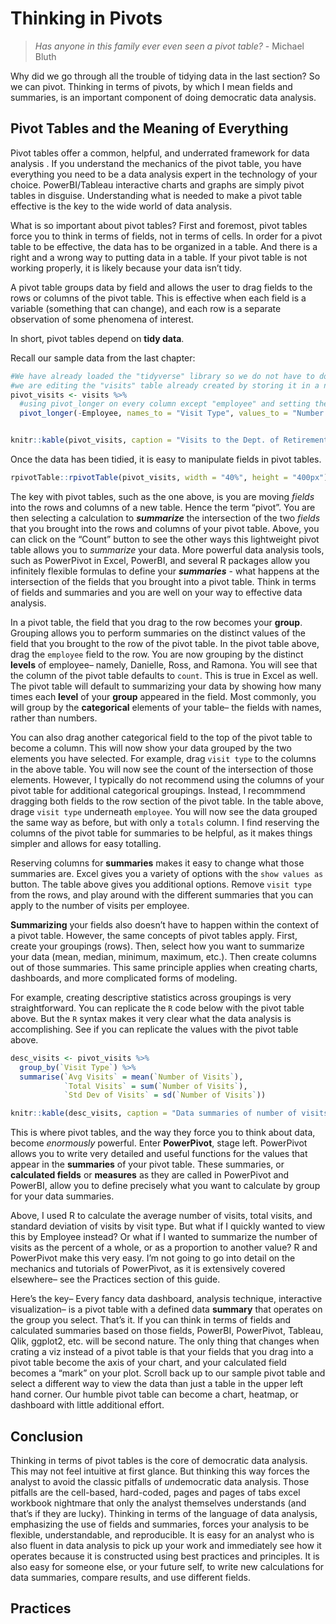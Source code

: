 # Thinking in Pivots

> *Has anyone in this family ever even seen a pivot table?* - Michael Bluth


Why did we go through all the trouble of tidying data in the last section? So we can pivot. Thinking in terms of pivots, by which I mean fields and summaries, is an important component of doing democratic data analysis. 

## Pivot Tables and the Meaning of Everything
Pivot tables offer a common,  helpful, and underrated framework for data analysis . If you understand the mechanics of the pivot table, you have everything you need to be a data analysis expert in the technology of your choice. PowerBI/Tableau interactive charts and graphs are simply pivot tables in disguise. Understanding what is needed to make a pivot table effective is the key to the wide world of data analysis. 

What is so important about pivot tables? First and foremost, pivot tables force you to think in terms of fields, not in terms of cells. In order for a pivot table to be effective, the data has to be organized in a table. And there is a right and a wrong way to putting data in a table. If your pivot table is not working properly, it is likely because your data isn't tidy. 

A pivot table groups data by field and allows the user to drag fields to the rows or columns of the pivot table. This is effective when each field is a variable (something that can change), and each row is a separate observation of some phenomena of interest. 

In short, pivot tables depend on **tidy data**. 

Recall our sample data from the last chapter:

```r
#We have already loaded the "tidyverse" library so we do not have to do it again
#we are editing the "visits" table already created by storing it in a new table pivot_visits
pivot_visits <- visits %>% 
  #using pivot_longer on every column except "employee" and setting the name of the new columns
  pivot_longer(-Employee, names_to = "Visit Type", values_to = "Number of Visits") 


knitr::kable(pivot_visits, caption = "Visits to the Dept. of Retirement Services in a given month")
```

Once the data has been tidied, it is easy to manipulate fields in pivot tables. 

```r
rpivotTable::rpivotTable(pivot_visits, width = "40%", height = "400px")
```

The key with pivot tables, such as the one above, is you are moving *fields* into the rows and columns of a new table. Hence the term "pivot". You are then selecting a calculation to ***summarize*** the intersection of the two *fields* that you brought into the rows and columns of your pivot table. Above, you can click on the "Count" button to see the other ways this lightweight pivot table allows you to *summarize* your data. More powerful data analysis tools, such as PowerPivot in Excel, PowerBI, and several R packages allow you infinitely flexible formulas to define your ***summaries*** -  what happens at the intersection of the fields that you brought into a pivot table.  Think in terms of fields and summaries and you are well on your way to effective data analysis. 

In a pivot table, the field that you drag to the row becomes your **group**. Grouping allows you to perform summaries on the distinct values of the field that you brought to the row of the pivot table. In the pivot table above, drag the `employee` field to the row. You are now grouping by the distinct **levels** of employee-- namely, Danielle, Ross, and Ramona. You will see that the column of the pivot table defaults to `count`. This is true in Excel as well. The pivot table will default to summarizing your data by showing how many times each **level** of your **group** appeared in the field. Most commonly, you will group by the **categorical** elements of your table-- the fields with names, rather than numbers. 

You can also drag another categorical field to the top of the pivot table to become a column. This will now show your data grouped by the two elements you have selected. For example, drag `visit type` to the columns in the above table. You will now see the count of the intersection of those elements. However, I typically do not recommend using the columns of your pivot table for additional categorical groupings. Instead, I recommmend dragging both fields to the row section of the pivot table. In the table above, drage `visit type` underneath `employee`. You will now see the data grouped the same way as before, but with only a `totals` column. I find reserving the columns of the pivot table for summaries to be helpful, as it makes things simpler and allows for easy totalling. 

Reserving columns for **summaries** makes it easy to change what those summaries are. Excel gives you a variety of options with the `show values as` button. The table above gives you additional options. Remove `visit type` from the rows, and play around with the different summaries that you can apply to the number of visits per employee.

**Summarizing** your fields also doesn't have to happen within the context of a pivot table. However, the same concepts of pivot tables apply. First, create your groupings (rows). Then, select how you want to summarize your data (mean, median, minimum, maximum, etc.). Then create columns out of those summaries. This same principle applies when creating charts, dashboards, and more complicated forms of modeling. 

For example, creating descriptive statistics across groupings is very straightforward. You can replicate the `R` code below with the pivot table above. But the `R` syntax makes it very clear what the data analysis is accomplishing. See if you can replicate the values with the pivot table above. 

```r
desc_visits <- pivot_visits %>% 
  group_by(`Visit Type`) %>% 
  summarise(`Avg Visits` = mean(`Number of Visits`),
            `Total Visits` = sum(`Number of Visits`),
            `Std Dev of Visits` = sd(`Number of Visits`))

knitr::kable(desc_visits, caption = "Data summaries of number of visits by visity type")

```

This is where pivot tables, and the way they force you to think about data, become *enormously* powerful. Enter **PowerPivot**, stage left. PowerPivot allows you to write very detailed and useful functions for the values that appear in the **summaries** of your  pivot table. These summaries, or **calculated fields** or **measures** as they are called in PowerPivot and PowerBI, allow you to define precisely what you want to calculate by group for your data summaries.

Above, I used R to calculate the average number of visits, total visits, and standard deviation of visits by visit type. But what if I quickly wanted to view this by Employee instead? Or what if I wanted to summarize the number of visits as the percent of a whole, or as a proportion to another value? R and PowerPivot make this very easy. I'm not going to go into detail on the mechanics and tutorials of PowerPivot, as it is extensively covered elsewhere-- see the Practices section of this guide. 

Here's the key-- Every fancy data dashboard, analysis technique, interactive visualization-- is a pivot table with a defined data **summary** that operates on the group you select. That's it. If you can think in terms of fields and calculated summaries based on those fields, PowerBI, PowerPivot, Tableau, Qlik, ggplot2, etc. will be second nature. The only thing that changes when crating a viz instead of a pivot table is that your fields that you drag into a pivot table become the axis of your chart, and your calculated field becomes a "mark" on your plot. Scroll back up to our sample pivot table and select a different way to view the data than just a table in the upper left hand corner. Our humble pivot table can become a chart, heatmap, or dashboard with little additional effort. 

## Conclusion
Thinking in terms of pivot tables is the core of democratic data analysis. This may not feel intuitive at first glance. But thinking this way forces the analyst to avoid the classic pitfalls of *un*democratic data analysis. Those pitfalls are the cell-based, hard-coded, pages and pages of tabs excel workbook nightmare that only the analyst themselves understands (and that's if they are lucky). Thinking in terms of the language of data analysis, emphasizing the use of fields and summaries, forces your analysis to be flexible, understandable, and reproducible. It is easy for an analyst who is also fluent in data analysis to pick up your work and immediately see how it operates because it is constructed using best practices and principles. It is also easy for someone else, or your future self, to write new calculations for data summaries, compare results, and use different fields.


## Practices

